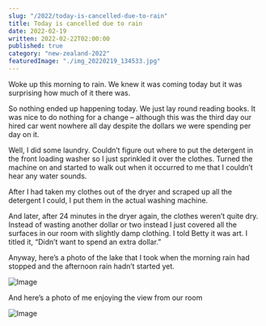 ```yaml
---
slug: "/2022/today-is-cancelled-due-to-rain"
title: Today is cancelled due to rain
date: 2022-02-19
written: 2022-02-22T02:00:00
published: true
category: "new-zealand-2022"
featuredImage: "./img_20220219_134533.jpg"
---
```


Woke up this morning to rain. We knew it was coming today but it was surprising how much of it there was.

So nothing ended up happening today. We just lay round reading books. It was nice to do nothing for a change – although this was the third day our hired car went nowhere all day despite the dollars we were spending per day on it.

Well, I did some laundry. Couldn’t figure out where to put the detergent in the front loading washer so I just sprinkled it over the clothes. Turned the machine on and started to walk out when it occurred to me that I couldn’t hear any water sounds.

After I had taken my clothes out of the dryer and scraped up all the detergent I could, I put them in the actual washing machine.

And later, after 24 minutes in the dryer again, the clothes weren’t quite dry. Instead of wasting another dollar or two instead I just covered all the surfaces in our room with slightly damp clothing. I told Betty it was art. I titled it, “Didn’t want to spend an extra dollar.”

Anyway, here’s a photo of the lake that I took when the morning rain had stopped and the afternoon rain hadn’t started yet.

![Image](img_20220219_134533.jpg)

And here’s a photo of me enjoying the view from our room

![Image](img_20220217_193559.jpg)